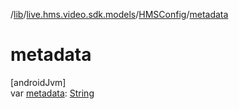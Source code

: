 /[lib](/api-reference/android/v2/home/content)/[live.hms.video.sdk.models](../index)/[HMSConfig](index)/[metadata](metadata)

# metadata

[androidJvm]\
var [metadata](metadata): [String](https://kotlinlang.org/api/latest/jvm/stdlib/kotlin/-string/index.html)
